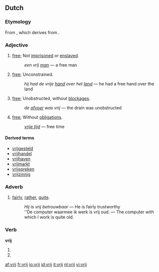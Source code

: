 ==Dutch==

===Etymology===
From {{proto|Germanic|title=Germanic|frijaz}}, which derives from {{proto|Indo-European|prei-|to be fond of}}.

===Adjective===
{{nl-adj|vrijer|vrijst}}

# [[free]]; Not [[imprisoned]] or [[enslaved]]. 
#: ''een vrij [[man]]'' &mdash; a free man
# [[free]]; Unconstrained. 
#: ''hij had de vrije [[hand]] over het [[land]]'' &mdash; he had a free hand over the land
# [[free]]; Unobstructed, without [[blockage|blockages]]. 
#: ''de [[afvoer]] was vrij'' &mdash; the drain was unobstructed
# [[free]]; Without [[obligation]]s. 
#: ''[[vrije tijd]]'' &mdash; free time

====Derived terms====
{{top4}}
* [[vrijgesteld]]
* [[vrijhandel]]
* [[vrijhaven]]
* [[vrijmarkt]]
* [[vrijspreken]]
* [[vrijzinnig]]
{{bottom}}

===Adverb===
{{nl-adv|-|-}}

# [[fairly]], [[rather]], [[quite]]. 
#: ''Hij is vrij betrouwbaar'' &mdash; He is fairly trustworthy
#: ''De computer waarmee ik werk is vrij oud. &mdash; The computer with which I work is quite old.

===Verb===
'''vrij'''

# {{nl-verb-form|p=first|n=singular|t=present|vrijen}}
# {{nl-verb-form|m=imperative|vrijen}}

[[af:vrij]]
[[fr:vrij]]
[[io:vrij]]
[[id:vrij]]
[[it:vrij]]
[[nl:vrij]]
[[vi:vrij]]